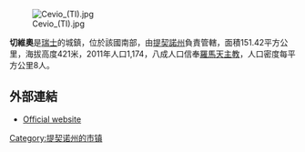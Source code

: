 [[Image:Cevio_(TI).jpg|right]]

'''切維奧'''是[[瑞士|瑞士]]的城鎮，位於該國南部，由[[提契諾州|提契諾州]]負責管轄，面積151.42平方公里，海拔高度421米，2011年人口1,174，八成人口信奉[[羅馬天主教|羅馬天主教]]，人口密度每平方公里8人。

==外部連結==
* [http://www.cevio.ch Official website] {{Wayback|url=http://www.cevio.ch/ |date=20201204013711 }} {{it icon}}

{{Authority control}}
{{Switzerland-geo-stub}}
[[Category:提契诺州的市镇|Category:提契诺州的市镇]]